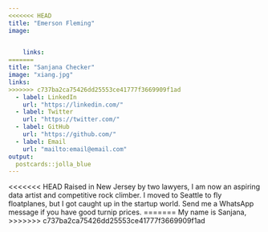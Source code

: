```yaml
---
<<<<<<< HEAD
title: "Emerson Fleming"
image: 

  
    links:
=======
title: "Sanjana Checker"
image: "xiang.jpg"
links:
>>>>>>> c737ba2ca75426dd25553ce41777f3669909f1ad
  - label: LinkedIn
    url: "https://linkedin.com/"
  - label: Twitter
    url: "https://twitter.com/"
  - label: GitHub
    url: "https://github.com/"
  - label: Email
    url: "mailto:email@email.com"
output:
  postcards::jolla_blue
---
```

 
<<<<<<< HEAD
Raised in New Jersey by two lawyers, I am now an aspiring data artist and 
competitive rock climber. I moved to Seattle to fly floatplanes, but I got 
caught up in the startup world. Send me a WhatsApp message if you have good 
turnip prices.
=======
My name is Sanjana, 
>>>>>>> c737ba2ca75426dd25553ce41777f3669909f1ad
